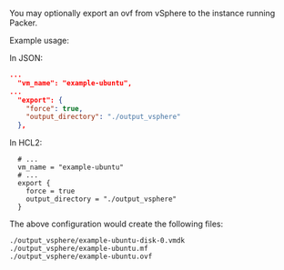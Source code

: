 <!-- Code generated from the comments of the ExportConfig struct in builder\vsphere\common\step_export.go; DO NOT EDIT MANUALLY -->

You may optionally export an ovf from vSphere to the instance running Packer.

Example usage:

In JSON:
```json
...
  "vm_name": "example-ubuntu",
...
  "export": {
    "force": true,
    "output_directory": "./output_vsphere"
  },
```
In HCL2:
```hcl
  # ...
  vm_name = "example-ubuntu"
  # ...
  export {
    force = true
    output_directory = "./output_vsphere"
  }
```
The above configuration would create the following files:

```text
./output_vsphere/example-ubuntu-disk-0.vmdk
./output_vsphere/example-ubuntu.mf
./output_vsphere/example-ubuntu.ovf
```

<!-- End of code generated from the comments of the ExportConfig struct in builder\vsphere\common\step_export.go; -->
